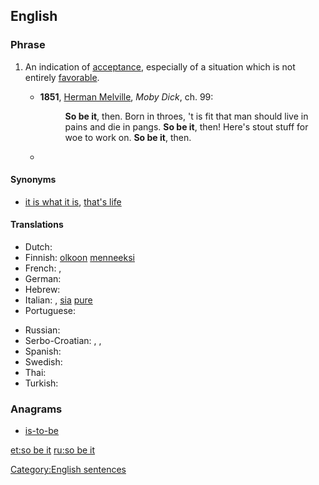 ==English==

===Phrase===
{{head|en|phrase|head=[[so]] [[be]] [[it]]}}

# {{idiomatic}} An indication of [[acceptance]], especially of a situation which is not entirely [[favorable]].
#* '''1851''', [[w:Herman Melville|Herman Melville]], ''Moby Dick'', ch. 99:
#*: '''So be it''', then. Born in throes, 't is fit that man should live in pains and die in pangs. '''So be it''', then! Here's stout stuff for woe to work on. '''So be it''', then.
#* {{quote-news|date=February 22|year=2009|title=ABC This Week with George Stephanopoulos|passage=It doesn' t matter which party it is. If the people choose one, a Democrat, then '''so be it'''.}}

====Synonyms====
* {{sense|indication of acceptance}} [[it is what it is]], [[that's life]]

====Translations====
{{trans-top|indication of acceptance}}
* Dutch: {{t-|nl|het zij zo}}
* Finnish: [[olkoon]] [[menneeksi]]
* French: {{t+|fr|soit}}, {{t+|fr|ainsi soit-il}}
* German: {{t-|de|So sei es}}
* Hebrew: {{t-|he|ניחא|tr=nicha|sc=Hebr}}
* Italian: {{t-|it|transeat}}, [[sia]] [[pure]]
* Portuguese: {{t-|pt|assim seja}}
{{trans-mid}}
* Russian: {{t+|ru|так и быть|tr=tak i byt’}}
* Serbo-Croatian: {{t-|sh|neka tako bude}}, {{t-|sh|u redu}}, {{t-|sh|neka}}
* Spanish: {{t-|es|así sea}}
* Swedish: {{t-|sv|då så}}
* Thai: {{t-|th|ทำไปเลยถ้าอยากทำ|tr=tham pai loei tha yak tham|sc=Thai}}
* Turkish: {{t-|tr|öyle olsun}}
{{trans-bottom}}

===Anagrams===
* [[is-to-be#English|is-to-be]]

[[Category:English sentences]]

[[et:so be it]]
[[ru:so be it]]